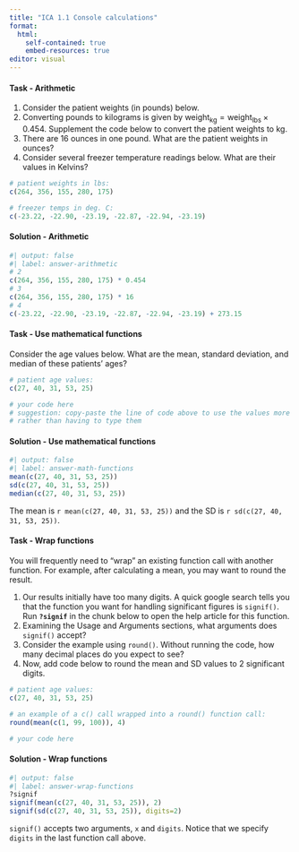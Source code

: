```yaml
---
title: "ICA 1.1 Console calculations"
format: 
  html:
    self-contained: true
    embed-resources: true
editor: visual
---
```


::: {.callout-note icon="false"}
#### Task - Arithmetic

1.  Consider the patient weights (in pounds) below.
2.  Converting pounds to kilograms is given by $\mathrm{weight_{kg}} = \mathrm{weight_{lbs}} \times 0.454$. Supplement the code below to convert the patient weights to kg.
3.  There are 16 ounces in one pound. What are the patient weights in ounces?
4.  Consider several freezer temperature readings below. What are their values in Kelvins?

```r
# patient weights in lbs:
c(264, 356, 155, 280, 175)

# freezer temps in deg. C:
c(-23.22, -22.90, -23.19, -22.87, -22.94, -23.19)

```
:::

::: {.callout-tip collapse="true"}
#### Solution - Arithmetic

```r
#| output: false
#| label: answer-arithmetic
# 2
c(264, 356, 155, 280, 175) * 0.454
# 3
c(264, 356, 155, 280, 175) * 16
# 4
c(-23.22, -22.90, -23.19, -22.87, -22.94, -23.19) + 273.15
```
:::

::: {.callout-note icon="false"}
#### Task - Use mathematical functions

Consider the age values below. What are the mean, standard deviation, and median of these patients' ages?

```r
# patient age values:
c(27, 40, 31, 53, 25)

# your code here 
# suggestion: copy-paste the line of code above to use the values more than once,
# rather than having to type them


```
:::

::: {.callout-tip collapse="true"}
#### Solution - Use mathematical functions

```r
#| output: false
#| label: answer-math-functions
mean(c(27, 40, 31, 53, 25))
sd(c(27, 40, 31, 53, 25))
median(c(27, 40, 31, 53, 25))
```

The mean is `r mean(c(27, 40, 31, 53, 25))` and the SD is `r sd(c(27, 40, 31, 53, 25))`.
:::

::: {.callout-note icon="false"}
#### Task - Wrap functions

You will frequently need to "wrap" an existing function call with another function. For example, after calculating a mean, you may want to round the result.

1.  Our results initially have too many digits. A quick google search tells you that the function you want for handling significant figures is `signif()`. Run **`?signif`** in the chunk below to open the help article for this function.
2.  Examining the Usage and Arguments sections, what arguments does `signif()` accept?
3.  Consider the example using `round()`. Without running the code, how many decimal places do you expect to see?
4.  Now, add code below to round the mean and SD values to 2 significant digits.

```r
# patient age values:
c(27, 40, 31, 53, 25)

# an example of a c() call wrapped into a round() function call:
round(mean(c(1, 99, 100)), 4)

# your code here 

```
:::

::: {.callout-tip collapse="true"}
#### Solution - Wrap functions

```r
#| output: false
#| label: answer-wrap-functions
?signif
signif(mean(c(27, 40, 31, 53, 25)), 2)
signif(sd(c(27, 40, 31, 53, 25)), digits=2)

```

`signif()` accepts two arguments, `x` and `digits`. Notice that we specify `digits` in the last function call above.
:::
